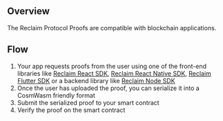 ## Overview

The Reclaim Protocol Proofs are compatible with blockchain applications.

## Flow
1. Your app requests proofs from the user using one of the front-end libraries like [Reclaim React SDK](/react), [Reclaim React Native SDK](/react-native), [Reclaim Flutter SDK](/flutter) or a backend library like [Reclaim Node SDK](/node)
2. Once the user has uploaded the proof, you can serialize it into a CosmWasm friendly format
3. Submit the serialized proof to your smart contract
4. Verify the proof on the smart contract
